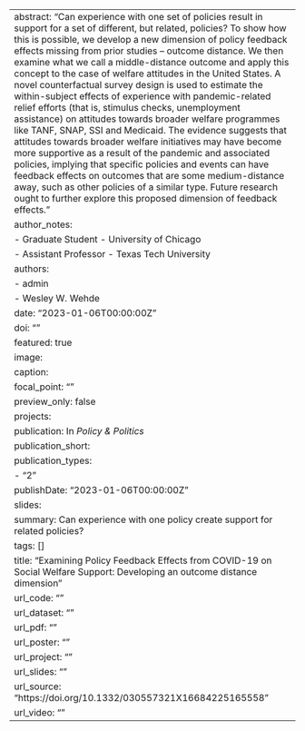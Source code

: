 ---
abstract: "Can experience with one set of policies result in support for a set of different, but related, policies? To show how this is possible, we develop a new dimension of policy feedback effects missing from prior studies – outcome distance. We then examine what we call a middle-distance outcome and apply this concept to the case of welfare attitudes in the United States. A novel counterfactual survey design is used to estimate the within-subject effects of experience with pandemic-related relief efforts (that is, stimulus checks, unemployment assistance) on attitudes towards broader welfare programmes like TANF, SNAP, SSI and Medicaid. The evidence suggests that attitudes towards broader welfare initiatives may have become more supportive as a result of the pandemic and associated policies, implying that specific policies and events can have feedback effects on outcomes that are some medium-distance away, such as other policies of a similar type. Future research ought to further explore this proposed dimension of feedback effects." 
author_notes:
- Graduate Student - University of Chicago
- Assistant Professor - Texas Tech University
authors:
- admin
- Wesley W. Wehde
date: "2023-01-06T00:00:00Z"
doi: ""
featured: true
image:
  caption: 
  focal_point: ""
  preview_only: false
projects:
publication: In *Policy & Politics*
publication_short: 
publication_types:
- "2"
publishDate: "2023-01-06T00:00:00Z"
slides: 
summary: Can experience with one policy create support for related policies?
tags: []
title: "Examining Policy Feedback Effects from COVID-19 on Social Welfare Support: Developing an outcome distance dimension"
url_code: ""
url_dataset: ""
url_pdf: ""
url_poster: ""
url_project: ""
url_slides: ""
url_source: "https://doi.org/10.1332/030557321X16684225165558"
url_video: ""
---